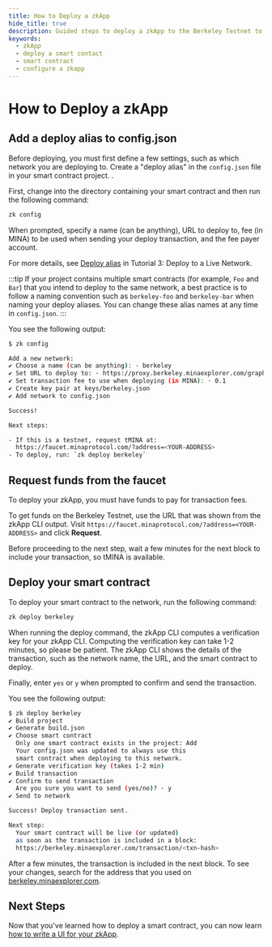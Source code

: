 ```yaml
---
title: How to Deploy a zkApp
hide_title: true
description: Guided steps to deploy a zkApp to the Berkeley Testnet to configure your smart contract project, request funds from the faucet, and deploy your smart contract.
keywords:
  - zkApp
  - deploy a smart contact
  - smart contract
  - configure a zkapp
---
```


# How to Deploy a zkApp

## Add a deploy alias to config.json

Before deploying, you must first define a few settings, such as which network you are deploying to. Create a "deploy alias" in the `config.json` file in your smart contract project.
.

First, change into the directory containing your smart contract and then run the
following command:

```sh
zk config
```

When prompted, specify a name (can be anything), URL to deploy to, fee (in
MINA) to be used when sending your deploy transaction, and the fee payer account. 

For more details, see [Deploy alias](/zkapps/tutorials/deploying-to-a-network#deploy-alias) in Tutorial 3: Deploy to a Live Network. 

:::tip
If your project contains multiple smart contracts (for example, `Foo` and `Bar`) that
you intend to deploy to the same network, a best practice is to follow a naming convention such as `berkeley-foo` and `berkeley-bar` when naming your deploy aliases. You can change these alias names at any time in `config.json`.
:::

You see the following output:

```sh
$ zk config

Add a new network:
✔ Choose a name (can be anything): · berkeley
✔ Set URL to deploy to: · https://proxy.berkeley.minaexplorer.com/graphql
✔ Set transaction fee to use when deploying (in MINA): · 0.1
✔ Create key pair at keys/berkeley.json
✔ Add network to config.json

Success!

Next steps:

- If this is a testnet, request tMINA at:
  https://faucet.minaprotocol.com/?address=<YOUR-ADDRESS>
- To deploy, run: `zk deploy berkeley`
```

## Request funds from the faucet

To deploy your zkApp, you must have funds to pay for transaction fees.

To get funds on the Berkeley Testnet, use the URL that was shown from the zkApp CLI output. Visit `https://faucet.minaprotocol.com/?address=<YOUR-ADDRESS>` and click **Request**.

Before proceeding to the next step, wait a few minutes for the next block to include your transaction, so tMINA is available.

## Deploy your smart contract

To deploy your smart contract to the network, run the following command:

```sh
zk deploy berkeley
```

When running the deploy command, the zkApp CLI computes a verification key for your zkApp CLI. Computing the verification key can take 1-2 minutes, so please be patient. The zkApp CLI shows the details of the transaction, such as the network name, the URL, and the smart contract to deploy.

Finally, enter `yes` or `y` when prompted to confirm and send the transaction.

You see the following output:

```sh
$ zk deploy berkeley
✔ Build project
✔ Generate build.json
✔ Choose smart contract
  Only one smart contract exists in the project: Add
  Your config.json was updated to always use this
  smart contract when deploying to this network.
✔ Generate verification key (takes 1-2 min)
✔ Build transaction
✔ Confirm to send transaction
  Are you sure you want to send (yes/no)? · y
✔ Send to network

Success! Deploy transaction sent.

Next step:
  Your smart contract will be live (or updated)
  as soon as the transaction is included in a block:
  https://berkeley.minaexplorer.com/transaction/<txn-hash>
```

After a few minutes, the transaction is included in the next block. To see your changes, search for the address that you used on [berkeley.minaexplorer.com](https://berkeley.minaexplorer.com).

## Next Steps

Now that you've learned how to deploy a smart contract, you can now learn [how to write a UI for your zkApp](how-to-write-a-zkapp-ui).

